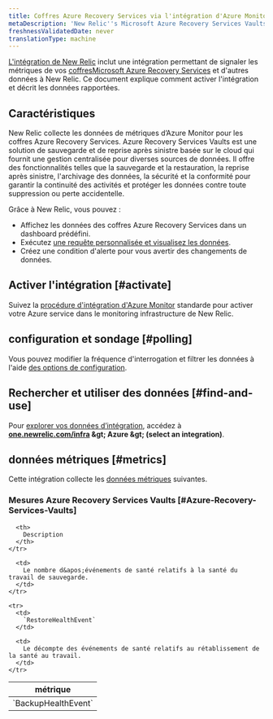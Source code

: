 ```yaml
---
title: Coffres Azure Recovery Services via l'intégration d'Azure Monitor
metaDescription: 'New Relic''s Microsoft Azure Recovery Services Vaults integration: what data it reports and how to enable it.'
freshnessValidatedDate: never
translationType: machine
---
```


[L&apos;intégration de New Relic](/docs/infrastructure/introduction-infra-monitoring) inclut une intégration permettant de signaler les métriques de vos [coffresMicrosoft Azure Recovery Services](https://learn.microsoft.com/en-us/azure/backup/backup-azure-recovery-services-vault-overview/) et d&apos;autres données à New Relic. Ce document explique comment activer l&apos;intégration et décrit les données rapportées.

## Caractéristiques

New Relic collecte les données de métriques d’Azure Monitor pour les coffres Azure Recovery Services. Azure Recovery Services Vaults est une solution de sauvegarde et de reprise après sinistre basée sur le cloud qui fournit une gestion centralisée pour diverses sources de données. Il offre des fonctionnalités telles que la sauvegarde et la restauration, la reprise après sinistre, l&apos;archivage des données, la sécurité et la conformité pour garantir la continuité des activités et protéger les données contre toute suppression ou perte accidentelle.

Grâce à New Relic, vous pouvez :

* Affichez les données des coffres Azure Recovery Services dans un dashboard prédéfini.
* Exécutez [une requête personnalisée et visualisez les données](/docs/infrastructure/integrations-getting-started/getting-started/use-integration-data-new-relic-insights).
* Créez une condition d&apos;alerte pour vous avertir des changements de données.

## Activer l&apos;intégration [#activate]

Suivez la [procédure d&apos;intégration d'Azure Monitor](/docs/infrastructure/microsoft-azure-integrations/azure-integrations-list/azure-monitor) standarde pour activer votre Azure service dans le monitoring infrastructure de New Relic.

## configuration et sondage [#polling]

Vous pouvez modifier la fréquence d&apos;interrogation et filtrer les données à l&apos;aide [des options de configuration](/docs/infrastructure/microsoft-azure-integrations/azure-integrations-list/azure-monitor/#settings).

## Rechercher et utiliser des données [#find-and-use]

Pour [explorer vos données d’intégration](/docs/infrastructure/integrations/find-use-infrastructure-integration-data), accédez à <DNT>**[one.newrelic.com/infra](https://one.newrelic.com/infra) &amp;gt; Azure &amp;gt; (select an integration)**</DNT>.

## données métriques [#metrics]

Cette intégration collecte les [données métriques](/docs/infrastructure/integrations-getting-started/getting-started/understand-integration-data-data-types#metric) suivantes.

### Mesures Azure Recovery Services Vaults [#Azure-Recovery-Services-Vaults]

<table>
  <thead>
    <tr>
      <th style={{ width: "300px" }}>
        métrique
      </th>

      <th>
        Description
      </th>
    </tr>
  </thead>

  <tbody>
    <tr>
      <td>
        `BackupHealthEvent`
      </td>

      <td>
        Le nombre d&apos;événements de santé relatifs à la santé du travail de sauvegarde.
      </td>
    </tr>

    <tr>
      <td>
        `RestoreHealthEvent`
      </td>

      <td>
        Le décompte des événements de santé relatifs au rétablissement de la santé au travail.
      </td>
    </tr>
  </tbody>
</table>